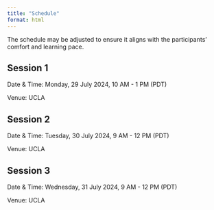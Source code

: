 ```yaml
---
title: "Schedule"
format: html
---
```


::: callout-important
The schedule may be adjusted to ensure it aligns with the participants' comfort and learning pace.
:::

## Session 1

Date & Time: Monday, 29 July 2024, 10 AM - 1 PM (PDT)

Venue: UCLA

## Session 2

Date & Time: Tuesday, 30 July 2024, 9 AM - 12 PM (PDT)

Venue: UCLA

## Session 3

Date & Time: Wednesday, 31 July 2024, 9 AM - 12 PM (PDT)

Venue: UCLA
